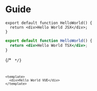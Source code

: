 # Guide

```tsx iframe
export default function HelloWorld() {
  return <div>Hello World JSX</div>;
}
```

```jsx iframe
export default function HelloWorld() {
  return <div>Hello World TSX</div>;
}
```

{/* <code src="./Demo.tsx" previewMode="iframe"/> */}

```vue iframe
<template>
  <div>Hello World VUE</div>
</template>
```
